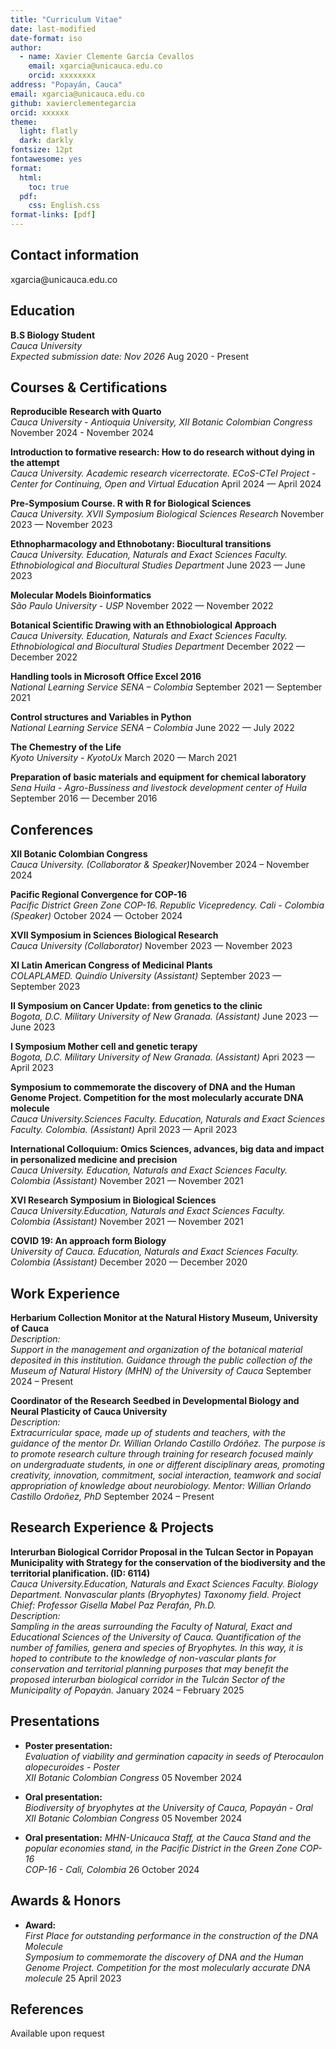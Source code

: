 ```yaml
---
title: "Curriculum Vitae"
date: last-modified
date-format: iso
author: 
  - name: Xavier Clemente García Cevallos
    email: xgarcia@unicauca.edu.co
    orcid: xxxxxxxx
address: "Popayán, Cauca"
email: xgarcia@unicauca.edu.co
github: xavierclementegarcia 
orcid: xxxxxx
theme:
  light: flatly
  dark: darkly
fontsize: 12pt
fontawesome: yes
format:
  html:
    toc: true
  pdf: 
    css: English.css
format-links: [pdf]
---
```

## Contact information

::: {.print-only .contact-block}
xgarcia\@unicauca.edu.co
:::

## Education

**B.S Biology Student** <br> *Cauca University* <br> *Expected submission date: Nov 2026* [Aug 2020 - Present]{.cvdate}

## Courses & Certifications

**Reproducible Research with Quarto** <br> *Cauca University - Antioquia University, XII Botanic Colombian Congress* [November 2024 - November 2024]{.cvdate}

**Introduction to formative research: How to do research without dying in the attempt** <br> *Cauca University. Academic research vicerrectorate. ECoS-CTeI Project - Center for Continuing, Open and Virtual Education* [April 2024 --- April 2024]{.cvdate}

**Pre-Symposium Course. R with R for Biological Sciences** <br> *Cauca University. XVII Symposium Biological Sciences Research* [November 2023 --- November 2023]{.cvdate}

**Ethnopharmacology and Ethnobotany: Biocultural transitions** <br> *Cauca University. Education, Naturals and Exact Sciences Faculty. Ethnobiological and Biocultural Studies Department* [June 2023 --- June 2023]{.cvdate}

**Molecular Models Bioinformatics** <br> *São Paulo University - USP* [November 2022 --- November 2022]{.cvdate}

**Botanical Scientific Drawing with an Ethnobiological Approach** <br> *Cauca University. Education, Naturals and Exact Sciences Faculty. Ethnobiological and Biocultural Studies Department* [December 2022 --- December 2022]{.cvdate}

**Handling tools in Microsoft Office Excel 2016** <br> *National Learning Service SENA – Colombia* [September 2021 --- September 2021]{.cvdate}

**Control structures and Variables in Python** <br> *National Learning Service SENA – Colombia* [June 2022 --- July 2022]{.cvdate}

**The Chemestry of the Life** <br> *Kyoto University - KyotoUx* [March 2020 --- March 2021]{.cvdate}

**Preparation of basic materials and equipment for chemical laboratory** <br> *Sena Huila - Agro-Bussiness and livestock development center of Huila* [September 2016 --- December 2016]{.cvdate}

## Conferences

**XII Botanic Colombian Congress** <br> *Cauca University. (Collaborator & Speaker)*[November 2024 -- November 2024]{.cvdate}

**Pacific Regional Convergence for COP-16** <br> *Pacific District Green Zone COP-16. Republic Vicepredency. Cali - Colombia (Speaker)* [October 2024 --- October 2024]{.cvdate}

**XVII Symposium in Sciences Biological Research** <br> *Cauca University (Collaborator)* [November 2023 --- November 2023]{.cvdate}

**XI Latin American Congress of Medicinal Plants** <br> *COLAPLAMED. Quindío University (Assistant)* [September 2023 --- September 2023]{.cvdate}

**II Symposium on Cancer Update: from genetics to the clinic** <br> *Bogota, D.C. Military University of New Granada. (Assistant)* [June 2023 --- June 2023]{.cvdate}

**I Symposium Mother cell and genetic terapy** <br> *Bogota, D.C. Military University of New Granada. (Assistant)* [Apri 2023 --- April 2023]{.cvdate}

**Symposium to commemorate the discovery of DNA and the Human Genome Project. Competition for the most molecularly accurate DNA molecule** <br> *Cauca University.Sciences Faculty. Education, Naturals and Exact Sciences Faculty. Colombia. (Assistant)* [April 2023 --- April 2023]{.cvdate}

**International Colloquium: Omics Sciences, advances, big data and impact in personalized medicine and precision** <br> *Cauca University. Education, Naturals and Exact Sciences Faculty. Colombia (Assistant)* [November 2021 --- November 2021]{.cvdate}

**XVI Research Symposium in Biological Sciences** <br> *Cauca University.Education, Naturals and Exact Sciences Faculty. Colombia (Assistant)* [November 2021 --- November 2021]{.cvdate}

**COVID 19: An approach form Biology** <br> *University of Cauca. Education, Naturals and Exact Sciences Faculty. Colombia (Assistant)* [December 2020 --- December 2020]{.cvdate}

## Work Experience

**Herbarium Collection Monitor at the Natural History Museum, University of Cauca** <br> *Description:* <br> *Support in the management and organization of the botanical material deposited in this institution. Guidance through the public collection of the Museum of Natural History (MHN) of the University of Cauca* [September 2024 -- Present]{.cvdate}

**Coordinator of the Research Seedbed in Developmental Biology and Neural Plasticity of Cauca University** <br> *Description:* <br> *Extracurricular space, made up of students and teachers, with the guidance of the mentor Dr. Willian Orlando Castillo Ordóñez. The purpose is to promote research culture through training for research focused mainly on undergraduate students, in one or different disciplinary areas, promoting creativity, innovation, commitment, social interaction, teamwork and social appropriation of knowledge about neurobiology. Mentor: Willian Orlando Castillo Ordoñez, PhD* [September 2024 -- Present]{.cvdate}

## Research Experience & Projects

**Interurban Biological Corridor Proposal in the Tulcan Sector in Popayan Municipality with Strategy for the conservation of the biodiversity and the territorial planification. (ID: 6114)** <br> *Cauca University.Education, Naturals and Exact Sciences Faculty. Biology Department. Nonvascular plants (Bryophytes) Taxonomy field. Project Chief: Professor Gisella Mabel Paz Perafán, Ph.D.* <br> *Description:* <br> *Sampling in the areas surrounding the Faculty of Natural, Exact and Educational Sciences of the University of Cauca. Quantification of the number of families, genera and species of Bryophytes. In this way, it is hoped to contribute to the knowledge of non-vascular plants for conservation and territorial planning purposes that may benefit the proposed interurban biological corridor in the Tulcán Sector of the Municipality of Popayán.* [January 2024 -- February 2025]{.cvdate}

::: no-print
## Presentations

-   **Poster presentation:** <br> *Evaluation of viability and germination capacity in seeds of Pterocaulon alopecuroides - Poster* <br> *XII Botanic Colombian Congress* [05 November 2024]{.cvdate}

-   **Oral presentation:** <br> *Biodiversity of bryophytes at the University of Cauca, Popayán - Oral* <br> *XII Botanic Colombian Congress* [05 November 2024]{.cvdate}

-   **Oral presentation:** *MHN-Unicauca Staff, at the Cauca Stand and the popular economies stand, in the Pacific District in the Green Zone COP-16* <br> *COP-16 - Cali, Colombia* [26 October 2024]{.cvdate}

## Awards & Honors

-   **Award:** <br> *First Place for outstanding performance in the construction of the DNA Molecule* <br> *Symposium to commemorate the discovery of DNA and the Human Genome Project. Competition for the most molecularly accurate DNA molecule* [25 April 2023]{.cvdate}
:::

::: print-only
## References

Available upon request
:::
